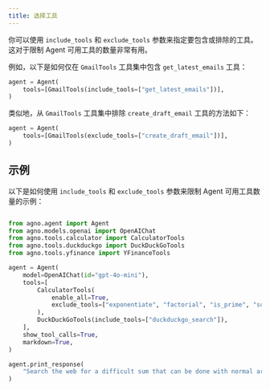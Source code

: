 ```yaml
---
title: 选择工具
---
```


你可以使用 `include_tools` 和 `exclude_tools` 参数来指定要包含或排除的工具。这对于限制 Agent 可用工具的数量非常有用。

例如，以下是如何仅在 `GmailTools` 工具集中包含 `get_latest_emails` 工具：

```python
agent = Agent(
    tools=[GmailTools(include_tools=["get_latest_emails"])],
)
```

类似地，从 `GmailTools` 工具集中排除 `create_draft_email` 工具的方法如下：

```python
agent = Agent(
    tools=[GmailTools(exclude_tools=["create_draft_email"])],
)
```

## 示例

以下是如何使用 `include_tools` 和 `exclude_tools` 参数来限制 Agent 可用工具数量的示例：

```python include_exclude_tools.py

from agno.agent import Agent
from agno.models.openai import OpenAIChat
from agno.tools.calculator import CalculatorTools
from agno.tools.duckduckgo import DuckDuckGoTools
from agno.tools.yfinance import YFinanceTools

agent = Agent(
    model=OpenAIChat(id="gpt-4o-mini"),
    tools=[
        CalculatorTools(
            enable_all=True,
            exclude_tools=["exponentiate", "factorial", "is_prime", "square_root"],
        ),
        DuckDuckGoTools(include_tools=["duckduckgo_search"]),
    ],
    show_tool_calls=True,
    markdown=True,
)

agent.print_response(
    "Search the web for a difficult sum that can be done with normal arithmetic and solve it.",
)
```